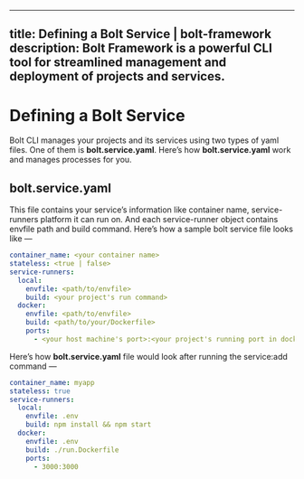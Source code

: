 

---
title: Defining a Bolt Service | bolt-framework
description: Bolt Framework is a powerful CLI tool for streamlined management and deployment of projects and services.
---


<Meta title="Getting Started/Defining a Bolt Service" />

# Defining a Bolt Service

Bolt CLI manages your projects and its services using two types of yaml files. One of them is **bolt.service.yaml**. Here’s how **bolt.service.yaml** work and manages processes for you.

## bolt.service.yaml

This file contains your service’s information like container name, service-runners platform it can run on. And each service-runner object contains envfile path and build command.
Here’s how a sample bolt service file looks like —

```yaml
container_name: <your container name>
stateless: <true | false>
service-runners:
  local:
    envfile: <path/to/envfile>
    build: <your project's run command>
  docker:
    envfile: <path/to/envfile>
    build: <path/to/your/Dockerfile>
    ports:
      - <your host machine's port>:<your project's running port in docker>
```

Here’s how **bolt.service.yaml** file would look after running the service:add command —

```yaml
container_name: myapp
stateless: true
service-runners:
  local:
    envfile: .env
    build: npm install && npm start
  docker:
    envfile: .env
    build: ./run.Dockerfile
    ports:
      - 3000:3000
```
